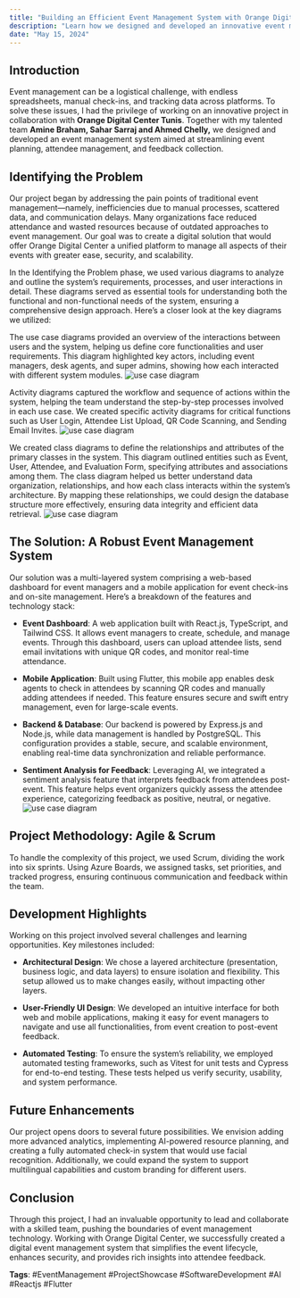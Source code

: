 ```yaml
---
title: "Building an Efficient Event Management System with Orange Digital Center"
description: "Learn how we designed and developed an innovative event management system in collaboration with Orange Digital Center Tunis, streamlining event planning, attendee management, and feedback collection."
date: "May 15, 2024"
---
```


## Introduction

Event management can be a logistical challenge, with endless spreadsheets, manual check-ins, and tracking data across platforms. 
To solve these issues, I had the privilege of working on an innovative project in collaboration with **Orange Digital Center Tunis**. 
Together with my talented team **Amine Braham, Sahar Sarraj and Ahmed Chelly,** we designed and developed an event management system aimed at streamlining event planning, 
attendee management, and feedback collection.

## Identifying the Problem

Our project began by addressing the pain points of traditional event management—namely, inefficiencies due to manual processes, 
scattered data, and communication delays. Many organizations face reduced attendance and wasted resources because of outdated approaches 
to event management. Our goal was to create a digital solution that would offer Orange Digital Center a unified platform to manage 
all aspects of their events with greater ease, security, and scalability.

In the Identifying the Problem phase, we used various diagrams to analyze and outline the system’s requirements, processes, and user interactions in detail. These diagrams served as essential tools for understanding both the functional and non-functional needs of the system, ensuring a comprehensive design approach. Here’s a closer look at the key diagrams we utilized:

The use case diagrams provided an overview of the interactions between users and the system, helping us define core functionalities and user requirements. This diagram highlighted key actors, including event managers, desk agents, and super admins, showing how each interacted with different system modules.
![use case diagram](/usecase.png)

Activity diagrams captured the workflow and sequence of actions within the system, helping the team understand the step-by-step processes involved in each use case.
We created specific activity diagrams for critical functions such as User Login, Attendee List Upload, QR Code Scanning, and Sending Email Invites.
![use case diagram](/diagrams/activity-diagram.PNG)

We created class diagrams to define the relationships and attributes of the primary classes in the system. This diagram outlined entities such as Event, User, Attendee, and Evaluation Form, specifying attributes and associations among them.
The class diagram helped us better understand data organization, relationships, and how each class interacts within the system’s architecture. By mapping these relationships, we could design the database structure more effectively, ensuring data integrity and efficient data retrieval.
![use case diagram](/diagrams/CLASSDIAGRAM.PNG)

## The Solution: A Robust Event Management System

Our solution was a multi-layered system comprising a web-based dashboard for event managers and a mobile application for event 
check-ins and on-site management. Here’s a breakdown of the features and technology stack:

- **Event Dashboard**: A web application built with React.js, TypeScript, and Tailwind CSS. It allows event managers to create, 
  schedule, and manage events. Through this dashboard, users can upload attendee lists, send email invitations with unique QR codes, 
  and monitor real-time attendance.

- **Mobile Application**: Built using Flutter, this mobile app enables desk agents to check in attendees by scanning QR codes and 
  manually adding attendees if needed. This feature ensures secure and swift entry management, even for large-scale events.

- **Backend & Database**: Our backend is powered by Express.js and Node.js, while data management is handled by PostgreSQL. 
  This configuration provides a stable, secure, and scalable environment, enabling real-time data synchronization and reliable performance.

- **Sentiment Analysis for Feedback**: Leveraging AI, we integrated a sentiment analysis feature that interprets feedback from 
  attendees post-event. This feature helps event organizers quickly assess the attendee experience, categorizing feedback as positive, 
  neutral, or negative.
![use case diagram](/diagrams/ARCHITECTURE.PNG)

## Project Methodology: Agile & Scrum

To handle the complexity of this project, we used Scrum, dividing the work into six sprints. Using Azure Boards, we assigned tasks, 
set priorities, and tracked progress, ensuring continuous communication and feedback within the team.

## Development Highlights

Working on this project involved several challenges and learning opportunities. Key milestones included:

- **Architectural Design**: We chose a layered architecture (presentation, business logic, and data layers) to ensure isolation and 
  flexibility. This setup allowed us to make changes easily, without impacting other layers.

- **User-Friendly UI Design**: We developed an intuitive interface for both web and mobile applications, making it easy for event managers 
  to navigate and use all functionalities, from event creation to post-event feedback.

- **Automated Testing**: To ensure the system’s reliability, we employed automated testing frameworks, such as Vitest for unit tests and 
  Cypress for end-to-end testing. These tests helped us verify security, usability, and system performance.

## Future Enhancements

Our project opens doors to several future possibilities. We envision adding more advanced analytics, implementing AI-powered resource planning, 
and creating a fully automated check-in system that would use facial recognition. Additionally, we could expand the system to support 
multilingual capabilities and custom branding for different users.

## Conclusion

Through this project, I had an invaluable opportunity to lead and collaborate with a skilled team, pushing the boundaries of event management technology. 
Working with Orange Digital Center, we successfully created a digital event management system that simplifies the event lifecycle, enhances security, 
and provides rich insights into attendee feedback.

**Tags**: #EventManagement #ProjectShowcase #SoftwareDevelopment #AI #Reactjs #Flutter
